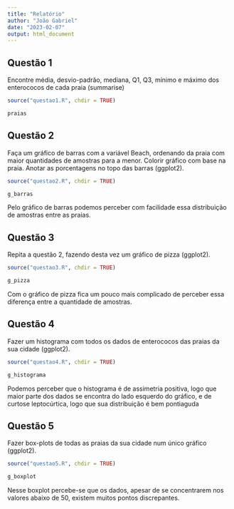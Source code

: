 ```yaml
---
title: "Relatório"
author: "João Gabriel"
date: "2023-02-07"
output: html_document
---
```


## Questão 1

Encontre média, desvio-padrão, mediana, Q1, Q3, mínimo e máximo dos enterococos de cada praia (summarise)
```r
source("questao1.R", chdir = TRUE)

praias
```

## Questão 2

Faça um gráfico de barras com a variável Beach, ordenando da praia com maior quantidades de amostras para a menor. Colorir gráfico com base na praia. Anotar as porcentagens no topo das barras (ggplot2).

```r
source("questao2.R", chdir = TRUE)

g_barras
```
Pelo gráfico de barras podemos perceber com facilidade essa distribuição de amostras entre as praias.

## Questão 3

Repita a questão 2, fazendo desta vez um gráfico de pizza (ggplot2).

```r
source("questao3.R", chdir = TRUE)

g_pizza
```
Com o gráfico de pizza fica um pouco mais complicado de perceber essa diferença entre a quantidade de amostras.

## Questão 4

Fazer um histograma com todos os dados de enterococos das praias da sua cidade (ggplot2).

```r
source("questao4.R", chdir = TRUE)

g_histograma
```
Podemos perceber que o histograma é de assimetria positiva, logo que maior parte dos dados se encontra do lado esquerdo do gráfico, e de curtose leptocúrtica, logo que sua distribuição é bem pontiaguda

## Questão 5

Fazer box-plots de todas as praias da sua cidade num único gráfico (ggplot2).

```r
source("questao5.R", chdir = TRUE)

g_boxplot
```
Nesse boxplot percebe-se que os dados, apesar de se concentrarem nos valores abaixo de 50, existem muitos pontos discrepantes.
